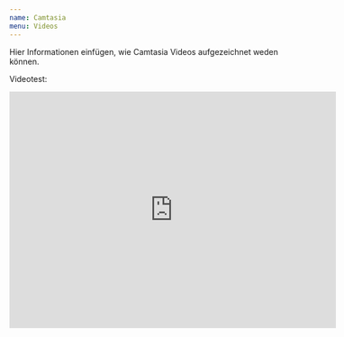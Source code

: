 ---
name: Camtasia
menu: Videos
---

Hier Informationen einfügen, wie Camtasia Videos aufgezeichnet weden können. 

Videotest:

<iframe width="580" height="420" src="https://www.youtube.com/embed/n5uz7egB9tA" frameborder="0" allow="accelerometer; autoplay; encrypted-media; gyroscope; picture-in-picture" allowfullscreen></iframe>